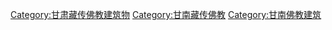 [[Category:甘肃藏传佛教建筑物|Category:甘肃藏传佛教建筑物]]
[[Category:甘南藏传佛教|Category:甘南藏传佛教]]
[[Category:甘南佛教建筑|Category:甘南佛教建筑]]